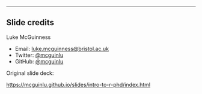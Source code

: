 
---

## Slide credits

Luke McGuinness

* Email: [luke.mcguinness@bristol.ac.uk](mailto:luke.mcguinness@bristol.ac.uk)  
* Twitter: [@mcguinlu](https://twitter.com/mcguinlu)  
* GitHub: [@mcguinlu](https://github.com/mcguinlu)  

Original slide deck:

[https://mcguinlu.github.io/slides/intro-to-r-phd/index.html](https://mcguinlu.github.io/slides/intro-to-r-phd/index.html#1)

